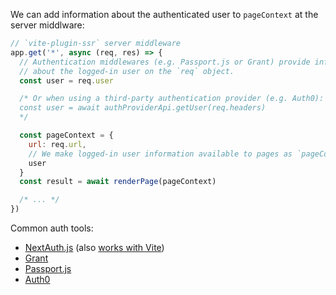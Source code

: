 
We can add information about the authenticated user to `pageContext` at the server middlware:

```js
// `vite-plugin-ssr` server middleware
app.get('*', async (req, res) => {
  // Authentication middlewares (e.g. Passport.js or Grant) provide information
  // about the logged-in user on the `req` object.
  const user = req.user

  /* Or when using a third-party authentication provider (e.g. Auth0):
  const user = await authProviderApi.getUser(req.headers)
  */

  const pageContext = {
    url: req.url,
    // We make logged-in user information available to pages as `pageContext.user`
    user
  }
  const result = await renderPage(pageContext)

  /* ... */
})
```

Common auth tools:
- [NextAuth.js](https://github.com/nextauthjs/next-auth) (also [works with Vite](/nextauth))
- [Grant](https://github.com/simov/grant)
- [Passport.js](https://github.com/jaredhanson/passport)
- [Auth0](https://auth0.com/)

<Integration toolTypeName="authentication tool" />
